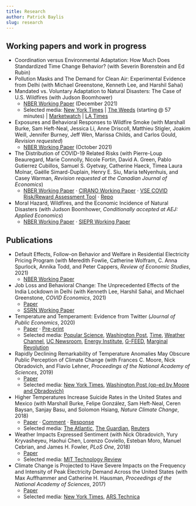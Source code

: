 ```yaml
---
title: Research
author: Patrick Baylis
slug: research
---
```


## Working papers and work in progress

- Coordination versus Environmental Adaptation: How Much Does Standardized Time Change Behavior? (with Severin Borenstein and Ed Rubin)
- Pollution Masks and The Demand for Clean Air: Experimental Evidence from Delhi (with Michael Greenstone, Kenneth Lee, and Harshil Sahai)
- Mandated vs. Voluntary Adaptation to Natural Disasters: The Case of U.S. Wildfires (with Judson Boomhower)
  - [NBER Working Paper](https://www.nber.org/papers/w29621) (December 2021)
  - Selected media: [New York Times](https://www.nytimes.com/2022/01/26/us/wildfire-development-california-legal.html) | [The Weeds](https://megaphone.link/VMP8825632497) (starting @ 57 minutes) | [Marketwatch](https://www.marketwatch.com/story/enforcing-building-codes-in-california-helped-reduce-the-risk-of-structural-loss-in-a-wildfire-by-40-11641316060) | [LA Times](https://www.latimes.com/california/story/2022-01-28/california-wildfire-retrofits-rural-san-diego?_amp=true)
- Exposures and Behavioral Responses to Wildfire Smoke (with Marshall Burke, Sam Heft-Neal, Jessica Li, Anne Driscoll, Matthieu Stigler, Joakim Weill, Jennifer Burney, Jeff Wen, Marissa Childs, and Carlos Gould, *Revision requested*)
  - [NBER Working Paper](https://www.nber.org/papers/w29380) (October 2021)
- The Distribution of COVID-19 Related Risks (with Pierre-Loup Beauregard, Marie Connolly, Nicole Fortin, David A. Green, Pablo Gutierrez Cubillos, Samuel S. Gyetvay, Catherine Haeck, Timea Laura Molnar, Gaëlle Simard-Duplain, Henry E. Siu, Maria teNyenhuis, and Casey Warman, *Revision requested at the Canadian Journal of Economics*)
  - [NBER Working Paper](https://www.nber.org/papers/w27881.pdf) $\cdot$ [CIRANO Working Paper](https://ideas.repec.org/p/cir/cirwor/2020s-50.html) $\cdot$ [VSE COVID Risk/Reward Assessment Tool](https://baylislab.shinyapps.io/risk-tool-v2/) $\cdot$ [Repo](https://github.com/pbaylis/vse-risk-tool)
- Moral Hazard, Wildfires, and the Economic Incidence of Natural Disasters (with Judson Boomhower, *Conditionally accepted at AEJ: Applied Economics*) 
  - [NBER Working Paper](https://www.nber.org/papers/w26550.pdf) $\cdot$ [SIEPR Working Paper](https://siepr.stanford.edu/sites/default/files/publications/18-044.pdf)
<!-- - Temperature and Historical U.S. Migration (with Nick Obradovich, draft available upon request) -->

## Publications

- Default Effects, Follow-on Behavior and Welfare in Residential Electricity Pricing Program (with Meredith Fowlie, Catherine Wolfram, C. Anna Spurlock, Annika Todd, and Peter Cappers, *Review of Economic Studies*, 2021)
    - [NBER Working Paper](http://www.patrickbaylis.com/pdf/DefaultBias-NBER.pdf)
- Job Loss and Behavioral Change: The Unprecedented Effects of the India Lockdown in Delhi (with Kenneth Lee, Harshil Sahai, and Michael Greenstone, *COVID Economics*, 2021) 
  - [Paper](https://cepr.org/sites/default/files/CovidEconomics51.pdf)
  - [SSRN Working Paper](https://papers.ssrn.com/sol3/papers.cfm?abstract_id=3601979) 
- Temperature and Temperament: Evidence from Twitter (*Journal of Public Economics*, 2020)
  - [Paper](https://www.sciencedirect.com/science/article/abs/pii/S0047272720300256) $\cdot$ [Pre-print](/pdf/Baylis_TT_Paper_and_Appendix_20191223.pdf)
  - Selected media:  [Popular Science](https://www.popsci.com/science-confirms-obvious-we-hate-being-hot),  [Washington Post](https://www.washingtonpost.com/news/wonk/wp/2016/01/07/clear-evidence-that-cold-days-are-better-than-hot-ones/?noredirect=on&utm_term=.1338bbea7602),  [Time](http://time.com/4172187/temperature-weather-hot-cold-preferences/),  [Weather Channel](https://weather.com/health/news/weather-makes-us-more-miserable),  [UC Newsroom](https://www.universityofcalifornia.edu/news/what-billion-tweets-tell-us-about-climate-change),  [Energy Institute](https://energyathaas.wordpress.com/2015/12/07/heat-and-happiness/),  [G-FEED](http://www.g-feed.com/2015/12/warming-makes-people-unhappy-evidence.html),  [Marginal Revolution](https://marginalrevolution.com/marginalrevolution/2016/01/do-you-get-grumpy-over-seventy-degrees-fahrenheit.html)
- Rapidly Declining Remarkability of Temperature Anomalies May Obscure Public Perception of Climate Change (with Frances C. Moore, Nick Obradovich, and Flavio Lehner, *Proceedings of the National Academy of Sciences*, 2019)
  - [Paper](https://www.pnas.org/content/early/2019/02/15/1816541116)
  - Selected media:  [New York Times](https://www.nytimes.com/2019/02/26/climate/what-is-extreme-weather.html),  [Washington Post (op-ed by Moore and Obradovich)](https://www.washingtonpost.com/weather/2019/02/25/data-are-frogs-dont-boil-we-might/)
- Higher Temperatures Increase Suicide Rates in the United States and Mexico (with Marshall Burke, Felipe González, Sam Heft-Neal, Ceren Baysan, Sanjay Basu, and Solomon Hsiang, *Nature Climate Change*, 2018)
  - [Paper](http://em.rdcu.be/wf/click?upn=lMZy1lernSJ7apc5DgYM8fLeFU9SBVNVGySwNPJsu0A-3D_VU3-2B-2F8HBchm5dOaNevIAhP-2FsrdBAPzAm0rA-2B8dYvjp91uIGUxuZMmROi-2F6Eqk2dEeDOjay71-2FPLqxjXPntLgbnr7aL7PFwk89m5mkkKJA85bJ0q-2FF-2BV3rt1updqnxYlychJR-2BrxZPi0U9wjHq9p4AH3ys-2BYDzrFjajNsbSahaZFujVMoZaQz7eJu4lg-2FHO2m2SU87s2p5kcq4CTTitYYn3fyVEp8qKuhd5rvXuClipbHR5sl7hN-2FbCZbMdzmhS2OxAkqe4SuxwbogpRkFmJGaw-3D-3D) $\cdot$ [Comment](https://www.nature.com/articles/s41558-020-0791-3) $\cdot$ [Response](https://www.nature.com/articles/s41558-020-0792-2.epdf?sharing_token=0jD1JVoPl_7PZVgyUP74aNRgN0jAjWel9jnR3ZoTv0NEKVNoLOaLnn7fOjqRFq6Ji_BTSafl_-HrlVWUiE75uV0Ff9kc-ZK36llJ35pH6NM7OdBr3Ufc8aDRTgsD5CxJwZP5g19DfXFIRAgyfv2G712uxwREei87BGfGcUNLSFg%3D)
  - Selected media:  [The Atlantic](https://www.theatlantic.com/science/archive/2018/07/high-temperatures-cause-suicide-rates-to-increase/565826/),  [The Guardian](https://www.theguardian.com/environment/2018/jul/23/rising-temperatures-linked-to-increased-suicide-rates),  [Reuters](https://www.reuters.com/article/us-usa-climatechange-suicide/rising-heat-linked-to-suicide-spikes-in-us-and-mexico-idUSKBN1KD1WR)
- Weather Impacts Expressed Sentiment (with Nick Obradovich, Yury Kryvasheyeu, Haohui Chen, Lorenzo Coviello, Esteban Moro, Manuel Cebrian, and James H. Fowler, *PLoS One*, 2018)
  - [Paper](http://journals.plos.org/plosone/article?id=10.1371/journal.pone.0195750)
  - Selected media:  [MIT Technology Review](https://www.technologyreview.com/s/608961/billion-tweet-study-proves-we-write-happier-messages-when-the-weather-is-good/)
- Climate Change is Projected to Have Severe Impacts on the Frequency and Intensity of Peak Electricity Demand Across the United States (with Max Auffhammer and Catherine H. Hausman, *Proceedings of the National Academy of Sciences*, 2017)
  - [Paper](http://www.pnas.org/content/114/8/1886.full)
  - Selected media:  [New York Times](https://www.nytimes.com/interactive/2017/06/22/climate/95-degree-day-maps.html),  [ARS Technica](https://arstechnica.com/science/2017/02/us-electric-grid-isnt-ready-to-handle-our-future-climate/)
